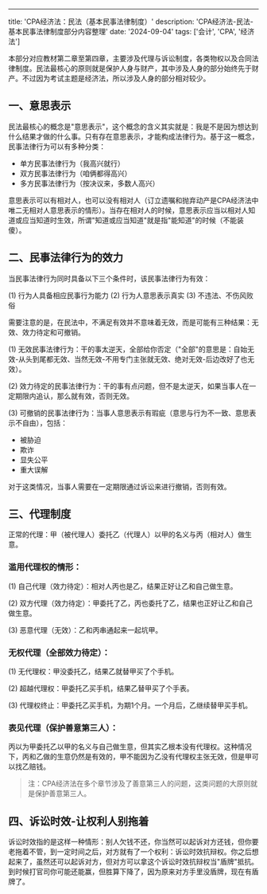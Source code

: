 ---

title: 'CPA经济法：民法（基本民事法律制度）'
description: 'CPA经济法-民法-基本民事法律制度部分内容整理'
date: '2024-09-04'
tags: ['会计', 'CPA', '经济法']

本部分对应教材第二章至第四章，主要涉及代理与诉讼制度，各类物权以及合同法律制度。民法最核心的原则就是保护人身与财产，其中涉及人身的部分始终先于财产。不过因为考试主题是经济法，所以涉及人身的部分相对较少。

## 一、意思表示

民法最核心的概念是"意思表示"，这个概念的含义其实就是：我是不是因为想达到什么结果才做的什么事。只有存在意思表示，才能构成法律行为。基于这一概念，民事法律行为可以有多种分类：

- 单方民事法律行为（我高兴就行）
- 双方民事法律行为（咱俩都得高兴）
- 多方民事法律行为（按决议来，多数人高兴）

意思表示可以有相对人，也可以没有相对人（订立遗嘱和抛弃动产是CPA经济法中唯二无相对人意思表示的情形）。当存在相对人的时候，意思表示应当以相对人知道或应当知道时生效，所谓"知道或应当知道"就是指"能知道"的时候（不能装傻）。

## 二、民事法律行为的效力

当民事法律行为同时具备以下三个条件时，该民事法律行为有效：

(1) 行为人具备相应民事行为能力
(2) 行为人意思表示真实
(3) 不违法、不伤风败俗

需要注意的是，在民法中，不满足有效并不意味着无效，而是可能有三种结果：无效、效力待定和可撤销。

(1) 无效民事法律行为：干的事太逆天，全部给你否定（"全部"的意思是：自始无效-从头到尾都无效、当然无效-不用专门主张就无效、绝对无效-后边改好了也无效）。

(2) 效力待定的民事法律行为：干的事有点问题，但不是太逆天，如果当事人在一定期限内追认，那么就有效，否则无效。

(3) 可撤销的民事法律行为：当事人意思表示有瑕疵（意思与行为不一致、意思表示不自由），包括：

- 被胁迫
- 欺诈
- 显失公平
- 重大误解

对于这类情况，当事人需要在一定期限通过诉讼来进行撤销，否则有效。

## 三、代理制度

正常的代理：甲（被代理人）委托乙（代理人）以甲的名义与丙（相对人）做生意。

### 滥用代理权的情形：

(1) 自己代理（效力待定）：相对人丙也是乙，结果正好让乙和自己做生意。

(2) 双方代理（效力待定）：甲委托了乙，丙也委托了乙，结果也正好让乙和自己做生意。

(3) 恶意代理（无效）：乙和丙串通起来一起坑甲。

### 无权代理（全部效力待定）：

(1) 无代理权：甲没委托乙，结果乙就替甲买了个手机。

(2) 超越代理权：甲委托乙买手机，结果乙替甲买了个手表。

(3) 代理权终止：甲委托乙买手机，为期1个月。一个月后，乙继续替甲买手机。

### 表见代理（保护善意第三人）：

丙以为甲委托乙以甲的名义与自己做生意，但其实乙根本没有代理权。这种情况下，丙和乙做的生意仍然是有效的，甲不能因为乙没有代理权主张无效，但是甲可以找乙赔钱。

> 注：CPA经济法在多个章节涉及了善意第三人的问题，这类问题的大原则就是保护善意第三人。

## 四、诉讼时效-让权利人别拖着

诉讼时效指的是这样一种情形：别人欠钱不还，你当然可以起诉对方还钱，但你要老拖着不管，到一定时间之后，对方就有了一个权利：诉讼时效抗辩权。你之后想起来了，虽然还可以起诉对方，但对方可以拿这个诉讼时效抗辩权当"盾牌"抵抗。到时候打官司你可能还能赢，但胜算下降了，因为原来对方手里没盾牌，现在有盾牌了。
